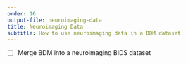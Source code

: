 ```yaml
---
order: 16
output-file: neuroimaging-data
title: Neuroimaging Data
subtitle: How to use neuroimaging data in a BDM dataset
---
```


- [ ] Merge BDM into a neuroimaging BIDS dataset
